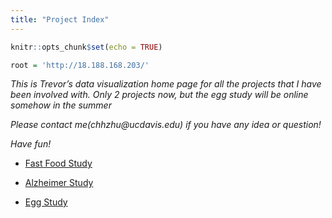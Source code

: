 ```yaml
---
title: "Project Index"
---
```


```r
knitr::opts_chunk$set(echo = TRUE)
```

```r
root = 'http://18.188.168.203/'
```

*This is Trevor's data visualization home page for all the projects that I have been involved with. Only 2 projects now, but the egg study will be online somehow in the summer*

*Please contact me(chhzhu@ucdavis.edu) if you have any idea or question!*

*Have fun!*

* [Fast Food Study](`r paste0(root, "ffs/website/_site/index.html")`)

* [Alzheimer Study](`r paste0(root, "alzheimer/R/index.Rmd")`)

* [Egg Study](`r paste0(root, "egg/_site/index.html")`)